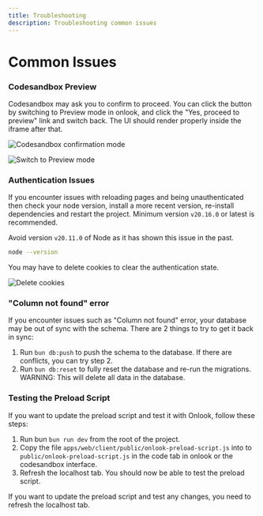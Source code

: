 ```yaml
---
title: Troubleshooting
description: Troubleshooting common issues
---
```


# Common Issues

### Codesandbox Preview

Codesandbox may ask you to confirm to proceed. You can click the button by switching to Preview mode in onlook, and click the "Yes, proceed to preview" link and switch back. The UI should render properly inside the iframe after that.

![Codesandbox confirmation mode](/images/csb-proceed-to-preview.png)

![Switch to Preview mode](/images/visual-switch-to-preview.png)

### Authentication Issues

If you encounter issues with reloading pages and being unauthenticated then check your node version, install a more recent version, re-install dependencies and restart the project.
Minimum version `v20.16.0` or latest is recommended.

Avoid version `v20.11.0` of Node as it has shown this issue in the past.

```bash
node --version
```

You may have to delete cookies to clear the authentication state.

![Delete cookies](/images/delete-cookies.png)

### "Column not found" error

If you encounter issues such as "Column not found" error, your database may be out of sync with the schema. There are 2 things to try to get it back in sync:

1. Run `bun db:push` to push the schema to the database. If there are conflicts, you can try step 2.
2. Run `bun db:reset` to fully reset the database and re-run the migrations. WARNING: This will delete all data in the database.

### Testing the Preload Script

If you want to update the preload script and test it with Onlook, follow these steps:

1. Run bun `bun run dev` from the root of the project.
2. Copy the file `apps/web/client/public/onlook-preload-script.js` into to `public/onlook-preload-script.js` in the code tab in onlook or the codesandbox interface.
3. Refresh the localhost tab. You should now be able to test the preload script.

If you want to update the preload script and test any changes, you need to refresh the localhost tab.